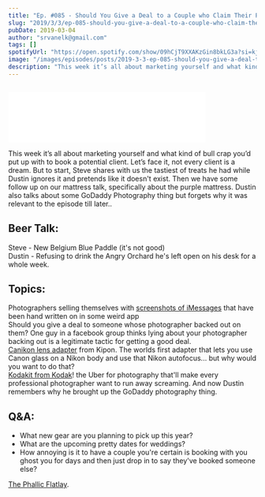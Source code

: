 ```yaml
---
title: "Ep. #085 - Should You Give a Deal to a Couple who Claim Their Photographer Dropped Out?"
slug: "2019/3/3/ep-085-should-you-give-a-deal-to-a-couple-who-claim-their-photographer-dropped-out"
pubDate: 2019-03-04
author: "srvanelk@gmail.com"
tags: []
spotifyUrl: "https://open.spotify.com/show/09hCjT9XXAKzGin8bkLG3a?si=kjRZvQ1JTb6Ov3HVzSSlWA"
image: "/images/episodes/posts/2019-3-3-ep-085-should-you-give-a-deal-to-a-couple-who-claim-their-photographer-dropped-out/JVE-087.webp"
description: "This week it’s all about marketing yourself and what kind of bull crap you’d put up with to book a potential client. Let’s face it, not every client is a dream. But to start, Steve shares with us the tastiest of treats he had while Dustin ignores it and pretends like it doesn't exist. Then we have some follow up on our mattress talk, specifically about the purple mattress. Dustin also talks about some GoDaddy Photography thing but forgets why it was relevant to the episode till later.."
---
```


<figure>
  <img src="/images/episodes/posts/2019-3-3-ep-085-should-you-give-a-deal-to-a-couple-who-claim-their-photographer-dropped-out/JVE-087.webp" alt="" />
</figure>
<iframe class="embedly-embed" src="//cdn.embedly.com/widgets/media.html?src=https%3A%2F%2Fanchor.fm%2Fweddingphotohangover%2Fembed%2Fepisodes%2FEp--085---Should-You-Give-a-Deal-to-a-Couple-who-Claim-Their-Photographer-Dropped-Out-e3c1kj&url=https%3A%2F%2Fanchor.fm%2Fweddingphotohangover%2Fepisodes%2FEp--085---Should-You-Give-a-Deal-to-a-Couple-who-Claim-Their-Photographer-Dropped-Out-e3c1kj&image=https%3A%2F%2Fs3-us-west-2.amazonaws.com%2Fanchor-generated-image-bank%2Fproduction%2Fpodcast_uploaded_episode400%2F805714%2F805714-1551658229642-5ad6f3dca6865.jpg&key=61d05c9d54e8455ea7a9677c366be814&type=text%2Fhtml&schema=anchor&wmode=opaque" width="400" height="102" scrolling="no" frameborder="0" allow="autoplay; fullscreen" allowfullscreen="true"></iframe>

This week it’s all about marketing yourself and what kind of bull crap you’d put up with to book a potential client. Let’s face it, not every client is a dream. But to start, Steve shares with us the tastiest of treats he had while Dustin ignores it and pretends like it doesn't exist. Then we have some follow up on our mattress talk, specifically about the purple mattress. Dustin also talks about some GoDaddy Photography thing but forgets why it was relevant to the episode till later..

## Beer Talk:  
Steve - New Belgium Blue Paddle (it's not good)  
Dustin - Refusing to drink the Angry Orchard he's left open on his desk for a whole week.

## Topics:  
Photographers selling themselves with [screenshots of iMessages](https://m.facebook.com/groups/2143595509211422?view=permalink&id=2333576396879998) that have been hand written on in some weird app  
Should you give a deal to someone whose photographer backed out on them? One guy in a facebook group thinks lying about your photographer backing out is a legitimate tactic for getting a good deal.  
[Canikon lens adapter](https://petapixel.com/2019/02/22/world-first-canikon-autofocus-lens-adapter-coming-from-kipon/) from Kipon. The worlds first adapter that lets you use Canon glass on a Nikon body and use that Nikon autofocus... but why would you want to do that?  
[Kodakit from Kodak](https://petapixel.com/2019/02/23/kodaks-kodakit-asks-photographers-to-sign-over-the-entire-copyright/)! the Uber for photography that'll make every professional photographer want to run away screaming. And now Dustin remembers why he brought up the GoDaddy photography thing.

## Q&A:
- What new gear are you planning to pick up this year?
- What are the upcoming pretty dates for weddings?
- How annoying is it to have a couple you're certain is booking with you ghost you for days and then just drop in to say they've booked someone else?

[The Phallic Flatlay](https://www.facebook.com/groups/weddinghangover/permalink/2341547002749604/).
